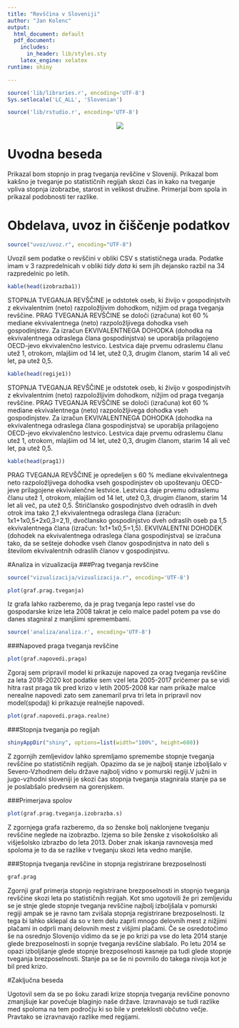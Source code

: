 ```yaml
---
title: "Revščina v Sloveniji"
author: "Jan Kolenc"
output:
  html_document: default
  pdf_document:
    includes:
      in_header: lib/styles.sty
    latex_engine: xelatex
runtime: shiny

---
```


```r
source('lib/libraries.r', encoding='UTF-8')
Sys.setlocale('LC_ALL', 'Slovenian')
```



```r
source('lib/rstudio.r', encoding='UTF-8')
```
<center>
![](slike/slika.jpg)
</center>

# Uvodna beseda

Prikazal bom stopnjo in prag tveganja revščine v Sloveniji. Prikazal bom kakšno je tveganje po statističnih regijah skozi čas in kako na tveganje vpliva stopnja izobrazbe, starost in velikost družine. Primerjal bom spola in prikazal podobnosti ter razlike.

# Obdelava, uvoz in čiščenje podatkov

```r
source("uvoz/uvoz.r", encoding="UTF-8")
```


Uvozil sem podatke o revščini v obliki CSV s statističnega urada. 
Podatke imam v 3 razpredelnicah v obliki *tidy data* ki sem jih dejansko razbil na 34 razpredelnic po letih.



```r
kable(head(izobrazba1))
```

STOPNJA TVEGANJA REVŠČINE je odstotek oseb, ki živijo v gospodinjstvih z ekvivalentnim (neto) razpoložljivim dohodkom, nižjim od praga tveganja revščine. PRAG TVEGANJA REVŠČINE se določi (izračuna) kot 60 % mediane ekvivalentnega (neto) razpoložljivega dohodka vseh gospodinjstev. Za izračun EKVIVALENTNEGA DOHODKA (dohodka na ekvivalentnega odraslega člana gospodinjstva) se uporablja prilagojeno OECD-jevo ekvivalenčno lestvico. Lestvica daje prvemu odraslemu članu utež 1, otrokom, mlajšim od 14 let, utež 0,3, drugim članom, starim 14 ali več let, pa utež 0,5.

```r
kable(head(regije1))
```

STOPNJA TVEGANJA REVŠČINE je odstotek oseb, ki živijo v gospodinjstvih z ekvivalentnim (neto) razpoložljivim dohodkom, nižjim od praga tveganja revščine. PRAG TVEGANJA REVŠČINE se določi (izračuna) kot 60 % mediane ekvivalentnega (neto) razpoložljivega dohodka vseh gospodinjstev. Za izračun EKVIVALENTNEGA DOHODKA (dohodka na ekvivalentnega odraslega člana gospodinjstva) se uporablja prilagojeno OECD-jevo ekvivalenčno lestvico. Lestvica daje prvemu odraslemu članu utež 1, otrokom, mlajšim od 14 let, utež 0,3, drugim članom, starim 14 ali več let, pa utež 0,5.

```r
kable(head(prag1))
```

PRAG TVEGANJA REVŠČINE je opredeljen s 60 % mediane ekvivalentnega neto razpoložljivega dohodka vseh gospodinjstev ob upoštevanju OECD-jeve prilagojene ekvivalenčne lestvice.
Lestvica daje prvemu odraslemu članu utež 1, otrokom, mlajšim od 14 let, utež 0,3, drugim članom, starim 14 let ali več, pa utež 0,5. Štiričlansko gospodinjstvo dveh odraslih in dveh otrok ima tako 2,1 ekvivalentnega odraslega člana (izračun: 1x1+1x0,5+2x0,3=2,1), dvočlansko gospodinjstvo dveh odraslih oseb pa 1,5 ekvivalentnega člana (izračun: 1x1+1x0,5=1,5). 
EKVIVALENTNI DOHODEK (dohodek na ekvivalentnega odraslega člana gospodinjstva) se izračuna tako, da se sešteje dohodke vseh članov gospodinjstva in nato deli s številom ekvivalentnih odraslih članov v gospodinjstvu.

#Analiza in vizualizacija
###Prag tveganja revščine
```r
source("vizualizacija/vizualizacija.r", encoding='UTF-8')
```


```r
plot(graf.prag.tveganja)
```

Iz grafa lahko razberemo, da je prag tveganja lepo rastel vse do gospodarske krize leta 2008 takrat je celo malce padel potem pa vse do danes stagniral z manjšimi spremembami.

```r
source('analiza/analiza.r', encoding='UTF-8')
```


###Napoved praga tveganja revščine
```r
plot(graf.napovedi.praga)
```

Zgoraj sem pripravil model ki prikazuje napoved za orag tveganja revščine za leta 2018-2020 kot podatke sem vzel leta 2005-2017  pričemer pa se vidi hitra rast praga tik pred krizo v letih 2005-2008 kar nam prikaže malce nerealne napovedi zato sem zanemaril prva tri leta in pripravil nov model(spodaj) ki prikazuje realnejše napovedi. 

```r
plot(graf.napovedi.praga.realne)
```

###Stopnja tveganja po regijah



```r
shinyAppDir("shiny", options=list(width="100%", height=600))
```

Z zgornjih zemljevidov lahko spremljamo spremembe stopnje tveganja revščine po statističnih regijah. Opazimo da se je najbolj stanje izboljšalo v Severo-Vzhodnem delu države najbolj vidno v pomurski regiji.V južni in jugo-vzhodni sloveniji je skozi čas stopnja tveganja stagnirala stanje pa se je poslabšalo predvsem na gorenjskem.


###Primerjava spolov
```r
plot(graf.prag.tveganja.izobrazba.s)
```

Z zgornjega grafa razberemo, da so ženske bolj naklonjene tveganju revščine neglede na izobrazbo. Izjema so bile ženske z visokošolsko ali višješolsko izbrazbo do leta 2013. Dober znak iskanja ravnovesja med spoloma je to da se razlike v tveganju skozi leta vedno manjše.

###Stopnja tveganja revščine in stopnja registrirane brezposelnosti
```r
graf.prag
```

Zgornji graf primerja stopnjo registrirane brezposelnosti in stopnjo tveganja revščine skozi leta po statističnih regijah.
Kot smo ugotovili že pri zemljevidu se je stnje glede stopnje tveganja revščine najbolj izboljšala v pomurski regiji ampak se je ravno tam zvišala stopnja registrirane brezposelnosti. Iz tega bi lahko sklepal da so v tem delu zaprli mnogo delovnih mest z nižjimi plačami in odprli manj delovnih mest z višjimi plačami. Če se osredotočimo še na osrednjo Slovenijo vidimo da se je po krizi pa vse do leta 2014 stanje glede brezposelnosti in sopnje tveganja revščine slabšalo. Po letu 2014 se opazi izboljšanje glede stopnje brezposelnosti kasneje pa tudi glede stopnje tveganja brezposelnosti. Stanje pa se še ni povrnilo do takega nivoja kot je bil pred krizo.

#Zaključna beseda

Ugotovil sem da se po šoku zaradi krize stopnja tveganja revščine ponovno zmanjšuje kar povečuje blaginjo naše države. Izravnavajo se tudi razlike med spoloma na tem področju ki so bile v preteklosti občutno večje. Pravtako se izravnavajo razlike med regijami.






